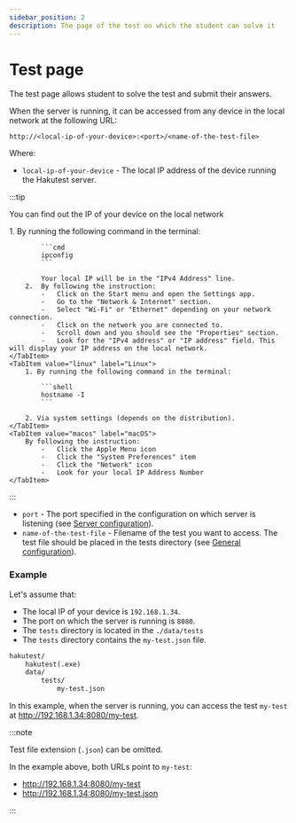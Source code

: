 ```yaml
---
sidebar_position: 2
description: The page of the test on which the student can solve it
---
```



# Test page

The test page allows student to solve the test and submit their answers.

When the server is running, it can be accessed from any device in the local network at the following URL:

`http://<local-ip-of-your-device>:<port>/<name-of-the-test-file>`

Where:

-   `local-ip-of-your-device` - The local IP address of the device running the Hakutest server.

:::tip

You can find out the IP of your device on the local network

<Tabs>
    <TabItem value="windows" label="Windows" default>
        1.  By running the following command in the terminal:

            ```cmd
            ipconfig
            ```

            Your local IP will be in the "IPv4 Address" line.
        2.  By following the instruction:
            -   Click on the Start menu and open the Settings app.
            -   Go to the "Network & Internet" section.
            -   Select "Wi-Fi" or "Ethernet" depending on your network connection.
            -   Click on the network you are connected to.
            -   Scroll down and you should see the "Properties" section.
            -   Look for the "IPv4 address" or "IP address" field. This will display your IP address on the local network.
    </TabItem>
    <TabItem value="linux" label="Linux">
        1. By running the following command in the terminal:

            ```shell
            hostname -I
            ```

        2. Via system settings (depends on the distribution).
    </TabItem>
    <TabItem value="macos" label="macOS">
        By following the instruction:
            -   Click the Apple Menu icon
            -   Click the "System Preferences" item
            -   Click the "Network" icon
            -   Look for your local IP Address Number
    </TabItem>
</Tabs>

:::

-   `port` - The port specified in the configuration on which server is listening (see [Server configuration](/docs/configuration/server#port)).
-   `name-of-the-test-file` - Filename of the test you want to access. The test file should be placed in the tests directory (see [General configuration](/docs/configuration/general#tests_directory)).

### Example

Let's assume that:

-   The local IP of your device is `192.168.1.34`.
-   The port on which the server is running is `8080`.
-   The `tests` directory is located in the `./data/tests`
-   The `tests` directory contains the `my-test.json` file.

```txt title='Directory structure'
hakutest/
    hakutest(.exe)
    data/
        tests/
            my-test.json
```

In this example, when the server is running, you can access the test `my-test` at http://192.168.1.34:8080/my-test.

:::note

Test file extension (`.json`) can be omitted.

In the example above, both URLs point to `my-test`:

-   http://192.168.1.34:8080/my-test
-   http://192.168.1.34:8080/my-test.json

:::
